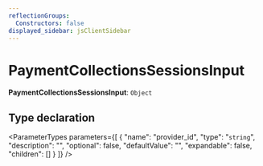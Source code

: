 ```yaml
---
reflectionGroups:
  Constructors: false
displayed_sidebar: jsClientSidebar
---
```



# PaymentCollectionsSessionsInput

 **PaymentCollectionsSessionsInput**: `Object`

## Type declaration

<ParameterTypes parameters={[
  {
    "name": "provider_id",
    "type": "`string`",
    "description": "",
    "optional": false,
    "defaultValue": "",
    "expandable": false,
    "children": []
  }
]} />
